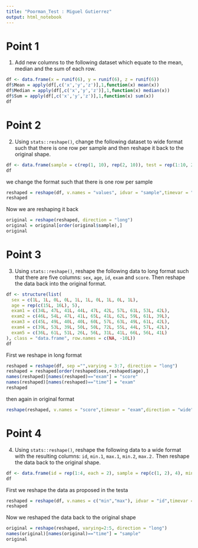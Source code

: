 ```yaml
---
title: "Poorman_Test : Miguel Gutierrez"
output: html_notebook
---
```


# Point 1

1) Add new columns to the following dataset which equate to the mean, median and the sum of each row. 

```r
df <- data.frame(x = runif(6), y = runif(6), z = runif(6))
df$Mean = apply(df[,c('x','y','z')],1,function(x) mean(x))
df$Median = apply(df[,c('x','y','z')],1,function(x) median(x))
df$Sum = apply(df[,c('x','y','z')],1,function(x) sum(x))
df
```
# Point 2


2) Using `stats::reshape()`, change the following dataset to wide format such that there is one row per sample and then reshape it back to the original shape.


```r
df <- data.frame(sample = c(rep(1, 10), rep(2, 10)), test = rep(1:10, 2), values = runif(20))
df
```

we change the format such that there is one row per sample

```r
reshaped = reshape(df, v.names = "values", idvar = "sample",timevar = "test", direction = "wide")
reshaped
```

Now we are reshaping it back


```r
original = reshape(reshaped, direction = "long")
original = original[order(original$sample),]
original
```
# Point 3

3) Using `stats::reshape()`, reshape the following data to long format such that there are five columns: `sex`, `age`, `id`, `exam` and `score`. Then reshape the data back into the original format.

```r
df <- structure(list(
  sex = c(1L, 1L, 0L, 0L, 1L, 1L, 0L, 1L, 0L, 1L),
  age = rep(c(15L, 16L), 5),
  exam1 = c(34L, 47L, 41L, 44L, 47L, 42L, 57L, 61L, 53L, 42L),
  exam2 = c(46L, 54L, 47L, 41L, 65L, 41L, 62L, 59L, 61L, 39L),
  exam3 = c(45L, 49L, 40L, 40L, 60L, 57L, 63L, 49L, 61L, 42L),
  exam4 = c(39L, 53L, 39L, 50L, 50L, 72L, 55L, 44L, 57L, 42L),
  exam5 = c(36L, 61L, 51L, 26L, 56L, 31L, 41L, 66L, 56L, 41L)
), class = "data.frame", row.names = c(NA, -10L))
df
```

First we reshape in long  format


```r
reshaped = reshape(df, sep ="",varying = 3:7, direction = "long")
reshaped = reshaped[order(reshaped$sex,reshaped$age),]
names(reshaped)[names(reshaped)=="exam"] = "score"
names(reshaped)[names(reshaped)=="time"] = "exam"
reshaped
```

then again in original format

```r
reshape(reshaped, v.names = "score",timevar = "exam",direction = "wide")
```

# Point 4


4) Using `stats::reshape()`, reshape the following data to a wide format with the resulting columns: `id`, `min.1`, `max.1`, `min.2`, `max.2.` Then reshape the data back to the original shape.

```r
df <- data.frame(id = rep(1:4, each = 2), sample = rep(c(1, 2), 4), min = 1:8, max = 3:10)
df
```
First we reshape the data as proposed in the testa


```r
reshaped = reshape(df, v.names = c("min","max"), idvar = "id",timevar = "sample", direction = "wide")
reshaped
```

Now we reshaped the data back to the original shape

```r
original = reshape(reshaped, varying=2:5, direction = "long")
names(original)[names(original)=="time"] = "sample"
original
```


